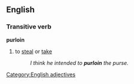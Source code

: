 ==English==
===Transitive verb===
'''purloin'''
#to [[steal]] or [[take]]
#:''I think he intended to '''purloin''' the purse.''

[[Category:English adjectives]]